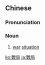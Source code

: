 {{also|战局}}
==Chinese==
{{zh-forms|s=战局}}

===Pronunciation===
{{zh-pron
|m=zhànjú
|c=zin3 guk6
|mn=qz,tw,xm,zz:chiàn-kio̍k
|cat=n
}}

===Noun===
{{zh-noun}}

# [[war]] [[situation]]

[[ko:戰局]]
[[ja:戰局]]
